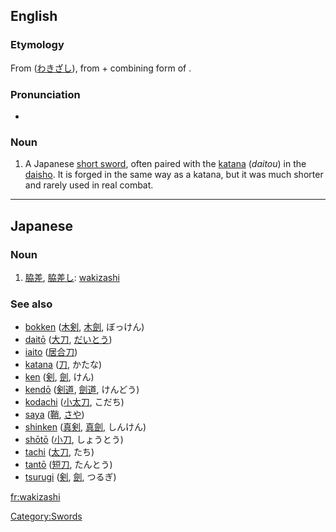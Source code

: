 ==English==

===Etymology===
From {{etyl|ja}} {{term|脇差}} ([[わきざし]]), from {{term|脇||side}} + combining form of {{term|差す||to wear (weapon)}}.

===Pronunciation===
* {{IPA|/wækɪˈzæʃi/}}

===Noun===
{{en-noun|pl=wakizashi}}

# A Japanese [[short sword]], often paired with the [[katana]] (''daitou'') in the [[daisho]].  It is forged in the same way as a katana, but it was much shorter and rarely used in real combat.

[[Category:Swords]]

----

==Japanese==

===Noun===
{{ja-noun|r|hira=わきざし}}

# [[脇差]], [[脇差し]]: [[#English|wakizashi]]

===See also===
* [[bokken]] ([[木剣]], [[木劍]], ぼっけん)
* [[daitō]] ([[大刀]], [[だいとう]])
* [[iaito]] ([[居合刀]])
* [[katana]] ([[刀]], かたな)
* [[ken]] ([[剣]], [[劍]], けん)
* [[kendō]] ([[剣道]], [[劍道]], けんどう)
* [[kodachi]] ([[小太刀]], こだち)
* [[saya]] ([[鞘]], [[さや]])
* [[shinken]] ([[真剣]], [[真劍]], しんけん)
* [[shōtō]] ([[小刀]], しょうとう)
* [[tachi]] ([[太刀]], たち)
* [[tantō]] ([[短刀]], たんとう)
* [[tsurugi]] ([[剣]], [[劍]], つるぎ)

[[fr:wakizashi]]